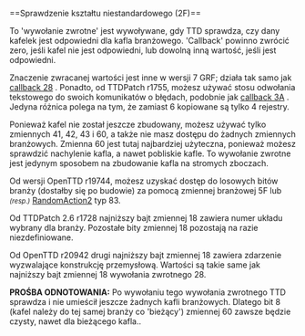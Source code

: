 <noinclude>{{pl/Development/NewGRF/inne strony|en=newgrf-specs.tt-wiki.net/wiki/Callback:_Custom_shape_check|pl=pl/Development/NewGRF/NFO Specs/Callback/Custom shape check}}
</noinclude>==<span id="Custom_shape_check_(2F)"></span><span title="Custom shape check (2F)" id="Custom_shape_check_.282F.29">Sprawdzenie kształtu niestandardowego (2F)</span>==

To <span title=callback>'wywołanie zwrotne'</span> jest wywoływane, gdy TTD sprawdza, czy dany kafelek jest odpowiedni dla kafla branżowego. <span title='Wywołanie zwrotne'>'Callback'</span> powinno zwrócić zero, jeśli kafel nie jest odpowiedni, lub dowolną inną wartość, jeśli jest odpowiedni.

{{pl/Development/NewGRF/grfFrom|7}} Znaczenie zwracanej wartości jest inne w wersji 7 GRF; działa tak samo jak [[pl/Development/NewGRF/NFO Specs/Callback/Main Page#industry-location-permissibility-28 |callback 28]] . {{pl/Development/NewGRF/ottdp| |2.6|ttdprev=r1755}} Ponadto, od TTDPatch r1755, możesz używać stosu odwołania tekstowego do swoich komunikatów o błędach, podobnie jak [[#show-additional-text-in-industry-window-3a |callback 3A]] . Jedyna różnica polega na tym, że zamiast 6 kopiowane są tylko 4 rejestry.

Ponieważ kafel nie został jeszcze zbudowany, możesz używać tylko zmiennych 41, 42, 43 i 60, a także nie masz dostępu do żadnych zmiennych branżowych. Zmienna 60 jest tutaj najbardziej użyteczna, ponieważ możesz sprawdzić nachylenie kafla, a nawet pobliskie kafle. To wywołanie zwrotne jest jedynym sposobem na zbudowanie kafla na stromych zboczach. 

{{pl/Development/NewGRF/ottdp|1.1|no|ottdrev=r19744}} Od wersji OpenTTD r19744, możesz uzyskać dostęp do losowych bitów branży (dostałby się po budowie) za pomocą zmiennej branżowej 5F lub <small>''(resp.)''</small> [[pl/Development/NewGRF/NFO Specs/RandomAction2|RandomAction2]] typ 83.

{{pl/Development/NewGRF/ottdp| |2.6|ttdprev=r1728}} Od TTDPatch 2.6 r1728 najniższy bajt zmiennej 18 zawiera numer układu wybrany dla branży. Pozostałe bity zmiennej 18 pozostają na razie niezdefiniowane.

{{pl/Development/NewGRF/ottdp|1.1|no|ottdrev=r20942}} Od OpenTTD r20942 drugi najniższy bajt zmiennej 18 zawiera zdarzenie wyzwalające konstrukcję przemysłową. Wartości
są takie same jak najniższy bajt zmiennej 18 wywołania zwrotnego 28.

'''PROŚBA ODNOTOWANIA:''' Po wywołaniu tego wywołania zwrotnego TTD sprawdza i nie umieścił jeszcze żadnych kafli branżowych. Dlatego bit 8 (kafel należy do tej samej branży co <span title=current>'bieżący'</span>) zmiennej 60 zawsze będzie czysty, nawet dla bieżącego kafla..
<!--[[Category:Callbacks]]-->